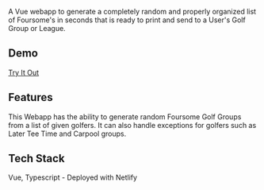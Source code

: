 A Vue webapp to generate a completely random and properly organized list of Foursome's in seconds that is ready to print and send to a User's Golf Group or League.

## Demo

[Try It Out](https://teetimegenerator.netlify.app/)

## Features

This Webapp has the ability to generate random Foursome Golf Groups from a list of given golfers. It can also handle exceptions for golfers such as Later Tee Time and Carpool groups.

## Tech Stack

Vue, Typescript - Deployed with Netlify
